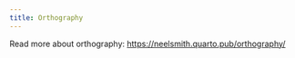 ```yaml
---
title: Orthography
---
```


Read more about orthography: [https://neelsmith.quarto.pub/orthography/](https://neelsmith.quarto.pub/orthography/)

